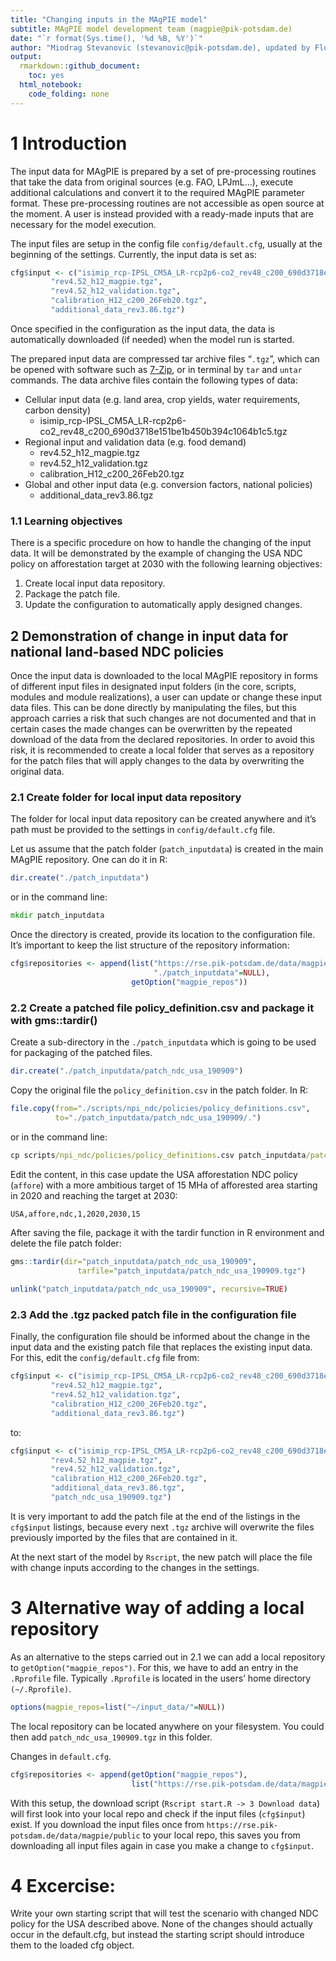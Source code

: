 ```yaml
---
title: "Changing inputs in the MAgPIE model"
subtitle: MAgPIE model development team (magpie@pik-potsdam.de)
date: "`r format(Sys.time(), '%d %B, %Y')`"
author: "Miodrag Stevanovic (stevanovic@pik-potsdam.de), updated by Florian Humpenöder (humpenoeder@pik-potsdam.de)"
output:
  rmarkdown::github_document:
    toc: yes
  html_notebook:
    code_folding: none
---
```


# 1 Introduction

The input data for MAgPIE is prepared by a set of pre-processing routines that take the data from original sources (e.g. FAO, LPJmL...), execute additional calculations and convert it to the required MAgPIE parameter format. These pre-processing routines are not accessible as open source at the moment. A user is instead provided with a ready-made inputs that are necessary for the model execution. 

The input files are setup in the config file `config/default.cfg`, usually at the beginning of the settings. Currently, the input data is set as: 

```r
cfg$input <- c("isimip_rcp-IPSL_CM5A_LR-rcp2p6-co2_rev48_c200_690d3718e151be1b450b394c1064b1c5.tgz",
         "rev4.52_h12_magpie.tgz",
         "rev4.52_h12_validation.tgz",
         "calibration_H12_c200_26Feb20.tgz",
         "additional_data_rev3.86.tgz")
```

Once specified in the configuration as the input data, the data is automatically downloaded (if needed) when the model run is started. 

The prepared input data are compressed tar archive files "`.tgz`", which can be opened with software such as [7-Zip](https://www.7-zip.org/), or in terminal by `tar` and `untar` commands. The data archive files contain the following types of data: 

* Cellular input data (e.g. land area, crop yields, water requirements, carbon density)
  + isimip_rcp-IPSL_CM5A_LR-rcp2p6-co2_rev48_c200_690d3718e151be1b450b394c1064b1c5.tgz
* Regional input and validation data (e.g. food demand) 
  + rev4.52_h12_magpie.tgz
  + rev4.52_h12_validation.tgz
  + calibration_H12_c200_26Feb20.tgz
* Global and other input data (e.g. conversion factors, national policies)
  + additional_data_rev3.86.tgz

### 1.1 Learning objectives

There is a specific procedure on how to handle the changing of the input data. It will be demonstrated by the example of changing the USA NDC policy on afforestation target at 2030 with the following learning objectives: 

1. Create local input data repository. 
2. Package the patch file.
3. Update the configuration to automatically apply designed changes.

## 2 Demonstration of change in input data for national land-based NDC policies

Once the input data is downloaded to the local MAgPIE repository in forms of different input files in designated input folders (in the core, scripts, modules and module realizations), a user can update or change these input data files. This can be done directly by manipulating the files, but this approach carries a risk that such changes are not documented and that in certain cases the made changes can be overwritten by the repeated download of the data from the declared repositories. In order to avoid this risk, it is recommended to create a local folder that serves as a repository for the patch files that will apply changes to the data by overwriting the original data.  

### 2.1 Create folder for local input data repository

The folder for local input data repository can be created anywhere and it's path must be provided to the settings in `config/default.cfg` file. 

Let us assume that the patch folder (`patch_inputdata`) is created in the main MAgPIE repository. One can do it in R: 

```r
dir.create("./patch_inputdata")
```
or in the command line:
```cmd
mkdir patch_inputdata
```

Once the directory is created, provide its location to the configuration file. It's important to keep the list structure of the repository information: 
```r
cfg$repositories <- append(list("https://rse.pik-potsdam.de/data/magpie/public"=NULL,
                                "./patch_inputdata"=NULL),
                           getOption("magpie_repos"))
```


### 2.2 Create a patched file policy_definition.csv and package it with gms::tardir()

Create a sub-directory in the `./patch_inputdata` which is going to be used for packaging of the patched files. 
```r
dir.create("./patch_inputdata/patch_ndc_usa_190909")
```


Copy the original file the `policy_definition.csv` in the patch folder. 
In R: 
```r
file.copy(from="./scripts/npi_ndc/policies/policy_definitions.csv",
          to="./patch_inputdata/patch_ndc_usa_190909/.")
```
or in the command line:
```cmd
cp scripts/npi_ndc/policies/policy_definitions.csv patch_inputdata/patch_ndc_usa_190909/.
```

Edit the content, in this case update the USA  afforestation NDC policy (`affore`) with a more ambitious target of 15 MHa of afforested area starting in 2020 and reaching the target at 2030:  
```txt
USA,affore,ndc,1,2020,2030,15
```

After saving the file, package it with the tardir function in R environment and delete the file patch folder: 
```r
gms::tardir(dir="patch_inputdata/patch_ndc_usa_190909",
               tarfile="patch_inputdata/patch_ndc_usa_190909.tgz")

unlink("patch_inputdata/patch_ndc_usa_190909", recursive=TRUE)
```

### 2.3 Add the .tgz packed patch file in the configuration file

Finally, the configuration file should be informed about the change in the input data and the existing patch file that replaces the existing input data. For this, edit the `config/default.cfg` file from: 
```r
cfg$input <- c("isimip_rcp-IPSL_CM5A_LR-rcp2p6-co2_rev48_c200_690d3718e151be1b450b394c1064b1c5.tgz",
         "rev4.52_h12_magpie.tgz",
         "rev4.52_h12_validation.tgz",
         "calibration_H12_c200_26Feb20.tgz",
         "additional_data_rev3.86.tgz")
```
to: 
```r
cfg$input <- c("isimip_rcp-IPSL_CM5A_LR-rcp2p6-co2_rev48_c200_690d3718e151be1b450b394c1064b1c5.tgz",
         "rev4.52_h12_magpie.tgz",
         "rev4.52_h12_validation.tgz",
         "calibration_H12_c200_26Feb20.tgz",
         "additional_data_rev3.86.tgz",
         "patch_ndc_usa_190909.tgz")
```
It is very important to add the patch file at the end of the listings in the `cfg$input` listings, because every next `.tgz` archive will overwrite the files previously imported by the files that are contained in it. 

At the next start of the model by `Rscript`, the new patch will place the file with change inputs according to the changes in the settings. 

# 3 Alternative way of adding a local repository

As an alternative to the steps carried out in 2.1 we can add a local repository to `getOption("magpie_repos")`. 
For this, we have to add an entry in the `.Rprofile` file. Typically `.Rprofile` is located in the users’ home directory `(~/.Rprofile)`.
```r
options(magpie_repos=list("~/input_data/"=NULL))
```
The local repository can be located anywhere on your filesystem. You could then add `patch_ndc_usa_190909.tgz` in this folder. 

Changes in `default.cfg`.
```r
cfg$repositories <- append(getOption("magpie_repos"),
                           list("https://rse.pik-potsdam.de/data/magpie/public"=NULL))
```

With this setup, the download script (`Rscript start.R -> 3 Download data`) will first look into your local repo and check if the input files (`cfg$input`) exist. If you download the input files once from `https://rse.pik-potsdam.de/data/magpie/public` to your local repo, this saves you from downloading all input files again in case you make a change to `cfg$input`.

# 4 Excercise: 

Write your own starting script that will test the scenario with changed NDC policy for the USA described above. None of the changes should actually occur in the default.cfg, but instead the starting script should introduce them to the loaded cfg object. 

